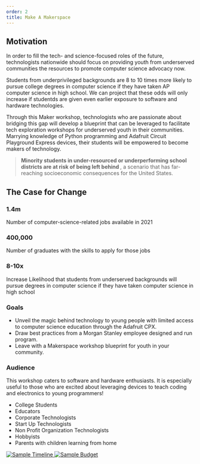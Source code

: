 ```yaml
---
order: 2
title: Make A Makerspace
---
```


<h2>Motivation</h2>
<div className="grid">
  <section className="column">
    <p>
      In order to fill the tech- and science-focused roles of the future,
      technologists nationwide should focus on providing youth from underserved
      communities the resources to promote computer science advocacy now.
    </p>
    <p>
      Students from underprivileged backgrounds are 8 to 10 times more likely to
      pursue college degrees in computer science if they have taken AP computer
      science in high school. We can project that these odds will only increase
      if studentds are given even earlier exposure to software and hardware
      technologies.
    </p>
    <p>
      Through this Maker workshop, technologists who are passionate about
      bridging this gap will develop a blueprint that can be leveraged to
      facilitate tech exploration workshops for underserved youth in their
      communities. Marrying knowledge of Python programming and Adafruit Circuit
      Playground Express devices, their students will be empowered to become
      makers of technology.
    </p>
  </section>
  <section className="column">
    <blockquote>
      <b>
        Minority students in under-resourced or underperforming school districts
        are at risk of being left behind
      </b>
      , a scenario that has far-reaching socioeconomic consequences for the United
      States.
    </blockquote>
  </section>
</div>
<h2>The Case for Change</h2>
<div className="grid">
  <section className="column">
    <h3>1.4m</h3>
    <p className="highlights">
      Number of computer-science-related jobs available in 2021
    </p>
    <h3>400,000</h3>
    <p className="highlights">
      Number of graduates with the skills to apply for those jobs
    </p>
  </section>
  <section className="column">
    <h3>8-10x</h3>
    <p className="highlights">
      Increase Likelihood that students from underserved backgrounds will pursue
      degrees in computer science if they have taken computer science in high
      school
    </p>
  </section>
</div>
<h3>Goals</h3>
<ul>
  <li>
    Unveil the magic behind technology to young people with limited access to
    computer science education through the Adafruit CPX.
  </li>
  <li>
    Draw best practices from a Morgan Stanley employee designed and run program.
  </li>
  <li>
    Leave with a Makerspace workshop blueprint for youth in your community.
  </li>
</ul>
<h3>Audience</h3>
<p>
  This workshop caters to software and hardware enthusiasts. It is especially
  useful to those who are excited about leveraging devices to teach coding and
  electronics to young programmers!
</p>
<ul>
  <li>College Students</li>
  <li>Educators</li>
  <li>Corporate Technologists</li>
  <li>Start Up Technologists</li>
  <li>Non Profit Organization Technologists</li>
  <li>Hobbyists</li>
  <li>Parents with children learning from home</li>
</ul>
<a href="../images/makerspace/timeline.png" target="_blank" rel="noreferrer">
  <img
    src="../images/makerspace/timeline.png"
    alt="Sample Timeline"
    className="makecode"
  />
</a>
<a href="../images/makerspace/budget.png" target="_blank" rel="noreferrer">
  <img
    src="../images/makerspace/budget.png"
    alt="Sample Budget"
    className="makecode"
  />
</a>
